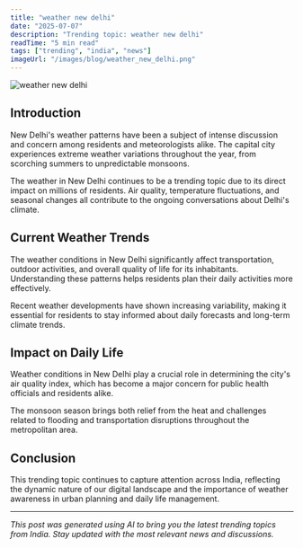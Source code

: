 ```yaml
---
title: "weather new delhi"
date: "2025-07-07"
description: "Trending topic: weather new delhi"
readTime: "5 min read"
tags: ["trending", "india", "news"]
imageUrl: "/images/blog/weather_new_delhi.png"
---
```


![weather new delhi](/images/blog/weather_new_delhi.png)

## Introduction

New Delhi's weather patterns have been a subject of intense discussion and concern among residents and meteorologists alike. The capital city experiences extreme weather variations throughout the year, from scorching summers to unpredictable monsoons.

The weather in New Delhi continues to be a trending topic due to its direct impact on millions of residents. Air quality, temperature fluctuations, and seasonal changes all contribute to the ongoing conversations about Delhi's climate.

## Current Weather Trends

The weather conditions in New Delhi significantly affect transportation, outdoor activities, and overall quality of life for its inhabitants. Understanding these patterns helps residents plan their daily activities more effectively.

Recent weather developments have shown increasing variability, making it essential for residents to stay informed about daily forecasts and long-term climate trends.

## Impact on Daily Life

Weather conditions in New Delhi play a crucial role in determining the city's air quality index, which has become a major concern for public health officials and residents alike.

The monsoon season brings both relief from the heat and challenges related to flooding and transportation disruptions throughout the metropolitan area.

## Conclusion

This trending topic continues to capture attention across India, reflecting the dynamic nature of our digital landscape and the importance of weather awareness in urban planning and daily life management.

---

*This post was generated using AI to bring you the latest trending topics from India. Stay updated with the most relevant news and discussions.*